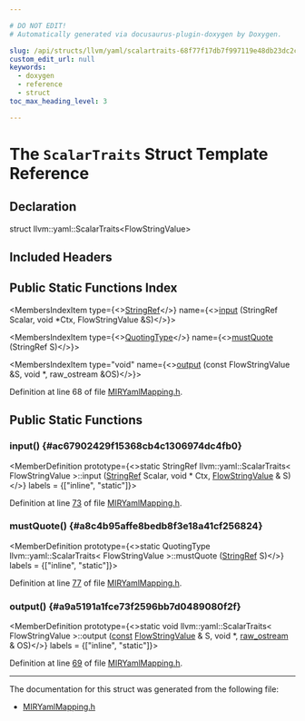 ```yaml
---

# DO NOT EDIT!
# Automatically generated via docusaurus-plugin-doxygen by Doxygen.

slug: /api/structs/llvm/yaml/scalartraits-68f77f17db7f997119e48db23dc2ce94
custom_edit_url: null
keywords:
  - doxygen
  - reference
  - struct
toc_max_heading_level: 3

---
```





# The `ScalarTraits` Struct Template Reference

<DoxygenPage pluginConfig={pluginConfig}>



## Declaration

<CodeBlock>struct llvm::yaml::ScalarTraits&lt;FlowStringValue&gt;</CodeBlock>

## Included Headers

<IncludesList>
<IncludesListItem
  filePath="llvm/CodeGen/MIRYamlMapping.h"
  permalink="/docs/api/files/include/include/llvm/include/llvm/codegen/miryamlmapping-h"
  isLocal="true" />
</IncludesList>

## Public Static Functions Index

<MembersIndex>

<MembersIndexItem
  type={<><a href="/docs/api/classes/llvm/stringref">StringRef</a></>}
  name={<><a href="#ac67902429f15368cb4c1306974dc4fb0">input</a> (StringRef Scalar, void &#42;Ctx, FlowStringValue &amp;S)</>}>
</MembersIndexItem>

<MembersIndexItem
  type={<><a href="/docs/api/namespaces/llvm/yaml/#a2e9b09c50b4fff3bad8cba23daef8757">QuotingType</a></>}
  name={<><a href="#a8c4b95affe8bedb8f3e18a41cf256824">mustQuote</a> (StringRef S)</>}>
</MembersIndexItem>

<MembersIndexItem
  type="void"
  name={<><a href="#a9a5191a1fce73f2596bb7d0489080f2f">output</a> (const FlowStringValue &amp;S, void &#42;, raw&#95;ostream &amp;OS)</>}>
</MembersIndexItem>

</MembersIndex>


Definition at line 68 of file <a href="/docs/api/files/include/include/llvm/include/llvm/codegen/miryamlmapping-h">MIRYamlMapping.h</a>.

<SectionDefinition>

## Public Static Functions

### input() {#ac67902429f15368cb4c1306974dc4fb0}

<MemberDefinition
  prototype={<>static StringRef llvm::yaml::ScalarTraits&lt; FlowStringValue &gt;::input (<a href="/docs/api/classes/llvm/stringref">StringRef</a> Scalar, void &#42; Ctx, <a href="/docs/api/structs/llvm/yaml/flowstringvalue">FlowStringValue</a> &amp; S)</>}
  labels = {["inline", "static"]}>

Definition at line <a href="/docs/api/files/include/include/llvm/include/llvm/codegen/miryamlmapping-h/#l00073">73</a> of file <a href="/docs/api/files/include/include/llvm/include/llvm/codegen/miryamlmapping-h">MIRYamlMapping.h</a>.
</MemberDefinition>

### mustQuote() {#a8c4b95affe8bedb8f3e18a41cf256824}

<MemberDefinition
  prototype={<>static QuotingType llvm::yaml::ScalarTraits&lt; FlowStringValue &gt;::mustQuote (<a href="/docs/api/classes/llvm/stringref">StringRef</a> S)</>}
  labels = {["inline", "static"]}>

Definition at line <a href="/docs/api/files/include/include/llvm/include/llvm/codegen/miryamlmapping-h/#l00077">77</a> of file <a href="/docs/api/files/include/include/llvm/include/llvm/codegen/miryamlmapping-h">MIRYamlMapping.h</a>.
</MemberDefinition>

### output() {#a9a5191a1fce73f2596bb7d0489080f2f}

<MemberDefinition
  prototype={<>static void llvm::yaml::ScalarTraits&lt; FlowStringValue &gt;::output (<a href="/docs/api/files/lib/lib/target/lib/target/aarch64/aarch64promoteconstant-cpp/#a90f8350fecae261c25be85d38b451bff">const</a> <a href="/docs/api/structs/llvm/yaml/flowstringvalue">FlowStringValue</a> &amp; S, void &#42;, <a href="/docs/api/classes/llvm/raw-ostream">raw&#95;ostream</a> &amp; OS)</>}
  labels = {["inline", "static"]}>

Definition at line <a href="/docs/api/files/include/include/llvm/include/llvm/codegen/miryamlmapping-h/#l00069">69</a> of file <a href="/docs/api/files/include/include/llvm/include/llvm/codegen/miryamlmapping-h">MIRYamlMapping.h</a>.
</MemberDefinition>

</SectionDefinition>

<hr/>

The documentation for this struct was generated from the following file:

<ul>
<li><a href="/docs/api/files/include/include/llvm/include/llvm/codegen/miryamlmapping-h">MIRYamlMapping.h</a></li>
</ul>

</DoxygenPage>
